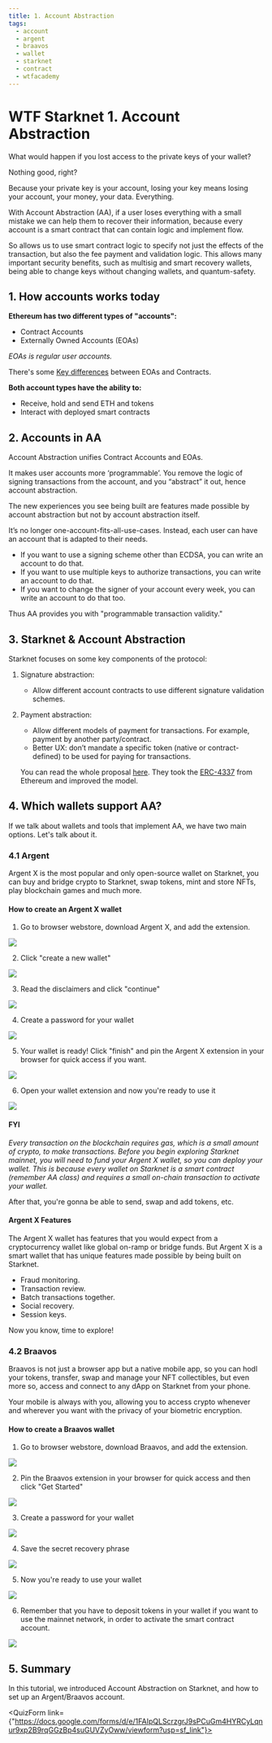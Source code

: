 ```yaml
---
title: 1. Account Abstraction
tags:
  - account
  - argent
  - braavos
  - wallet
  - starknet
  - contract
  - wtfacademy
---
```



<QuizProgress courseId={CourseId} lessonId={Lesson_1}></QuizProgress>

# WTF Starknet 1. Account Abstraction

What would happen if you lost access to the private keys of your wallet?

Nothing good, right?

Because your private key is your account, losing your key means losing your account, your money, your data. Everything.

With Account Abstraction (AA), if a user loses everything with a small mistake we can help them to recover their information, because every account is a smart contract that can contain logic and implement flow.

So allows us to use smart contract logic to specify not just the effects of the transaction, but also the fee payment and validation logic. This allows many important security benefits, such as multisig and smart recovery wallets, being able to change keys without changing wallets, and quantum-safety.


## 1. How accounts works today


**Ethereum has two different types of "accounts":**

* Contract Accounts
* Externally Owned Accounts (EOAs)

*EOAs is regular user accounts.*

There's some [Key differences](https://ethereum.org/en/developers/docs/accounts/) between EOAs and Contracts.

**Both account types have the ability to:**

* Receive, hold and send ETH and tokens
* Interact with deployed smart contracts




## 2. Accounts in AA

Account Abstraction unifies Contract Accounts and EOAs. 

It makes user accounts more ‘programmable’. You remove the logic of signing transactions from the account, and you “abstract” it out, hence account abstraction.

The new experiences you see being built are features made possible by account abstraction but not by account abstraction itself. 

It’s no longer one-account-fits-all-use-cases. Instead, each user can have an account that is adapted to their needs. 

* If you want to use a signing scheme other than ECDSA, you can write an account to do that.
* If you want to use multiple keys to authorize transactions, you can write an account to do that.
* If you want to change the signer of your account every week, you can write an account to do that too.

Thus AA provides you with "programmable transaction validity."


## 3. Starknet & Account Abstraction

Starknet focuses on some key components of the protocol:

1. Signature abstraction:
    * Allow different account contracts to use different signature validation schemes.
2. Payment abstraction:
    * Allow different models of payment for transactions. For example, payment by another party/contract.
    * Better UX: don’t mandate a specific token (native or contract-defined) to be used for paying for transactions.
    
    You can read the whole proposal [here](https://community.starknet.io/t/starknet-account-abstraction-model-part-1/781). They took the [ERC-4337](https://medium.com/infinitism/erc-4337-account-abstraction-without-ethereum-protocol-changes-d75c9d94dc4a) from Ethereum and improved the model.
    
## 4. Which wallets support AA?

If we talk about wallets and tools that implement AA, we have two main options. Let's talk about it.

### 4.1 Argent

Argent X is the most popular and only open-source wallet on Starknet, you can buy and bridge crypto to Starknet, swap tokens, mint and store NFTs, play blockchain games and much more.

#### How to create an Argent X wallet



1.  Go to browser webstore, download Argent X, and add the extension.

![](./img/1.png)

2. Click "create a new wallet"

![](./img/2.png)

3. Read the disclaimers and click "continue"

![](./img/3.png)

4. Create a password for your wallet
 
![](./img/4.png)

5. Your wallet is ready! Click "finish" and pin the Argent X extension in your browser for quick access if you want.

![](./img/5.png)

6. Open your wallet extension and now you're ready to use it

![](./img/6.png)



#### FYI

*Every transaction on the blockchain requires gas, which is a small amount of crypto, to make transactions. Before you begin exploring Starknet mainnet, you will need to fund your Argent X wallet, so you can deploy your wallet. This is because every wallet on Starknet is a smart contract (remember AA class) and requires a small on-chain transaction to activate your wallet.*

After that, you're gonna be able to send, swap and add tokens, etc.


#### Argent X Features

The Argent X wallet has features that you would expect from a cryptocurrency wallet like global on-ramp or bridge funds. But Argent X is a smart wallet that has unique features made possible by being built on Starknet. 

* Fraud monitoring.
* Transaction review.
* Batch transactions together.
* Social recovery.
* Session keys.


Now you know, time to explore! 

### 4.2 Braavos

Braavos is not just a browser app but a native mobile app, so you can hodl your tokens, transfer, swap and manage your NFT collectibles, but even more so, access and connect to any dApp on Starknet from your phone.

Your mobile is always with you, allowing you to access crypto whenever and wherever you want with the privacy of your biometric encryption.


#### How to create a Braavos wallet


1.  Go to browser webstore, download Braavos, and add the extension.

![](./img/7.png)


2. Pin the Braavos extension in your browser for quick access and then click "Get Started"

![](./img/8.png)


3. Create a password for your wallet
 
![](./img/9.png)


4. Save the secret recovery phrase

![](./img/10.png)

5. Now you're ready to use your wallet

![](./img/11.png)

6. Remember that you have to deposit tokens in your wallet if you want to use the mainnet network, in order to activate the smart contract account.

![](./img/12.png)

## 5. Summary

In this tutorial, we introduced Account Abstraction on Starknet, and how to set up an Argent/Braavos account.

<QuizForm link={"https://docs.google.com/forms/d/e/1FAIpQLScrzgrJ9sPCuGm4HYRCyLqnur9xp2B9rqGGzBp4suGUVZyOww/viewform?usp=sf_link"}></QuizForm>
